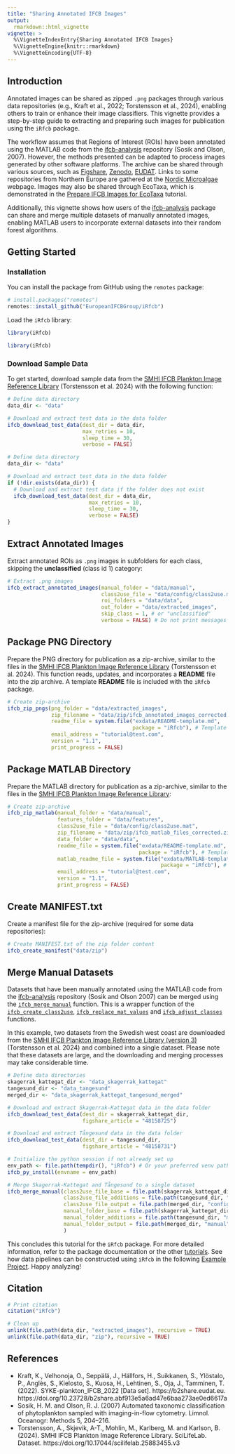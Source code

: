 ```yaml
---
title: "Sharing Annotated IFCB Images"
output:
  rmarkdown::html_vignette
vignette: >
  %\VignetteIndexEntry{Sharing Annotated IFCB Images}
  %\VignetteEngine{knitr::rmarkdown}
  %\VignetteEncoding{UTF-8}
---
```


## Introduction

Annotated images can be shared as zipped `.png` packages through various data repositories (e.g., Kraft et al., 2022; Torstensson et al., 2024), enabling others to train or enhance their image classifiers. This vignette provides a step-by-step guide to extracting and preparing such images for publication using the `iRfcb` package.

The workflow assumes that Regions of Interest (ROIs) have been annotated using the MATLAB code from the [ifcb-analysis](https://github.com/hsosik/ifcb-analysis) repository (Sosik and Olson, 2007). However, the methods presented can be adapted to process images generated by other software platforms. The archive can be shared through various sources, such as [Figshare](https://figshare.com/), [Zenodo](https://zenodo.org/), [EUDAT](https://b2share.eudat.eu/). Links to some repositories from Northern Europe are gathered at the [Nordic Microalgae](https://nordicmicroalgae.org/annotated-images/) webpage. Images may also be shared through EcoTaxa, which is demonstrated in the [Prepare IFCB Images for EcoTaxa](../articles/ecotaxa-tutorial.html) tutorial.

Additionally, this vignette shows how users of the [ifcb-analysis](https://github.com/hsosik/ifcb-analysis) package can share and merge multiple datasets of manually annotated images, enabling MATLAB users to incorporate external datasets into their random forest algorithms.

## Getting Started

### Installation

You can install the package from GitHub using the `remotes` package:
```r
# install.packages("remotes")
remotes::install_github("EuropeanIFCBGroup/iRfcb")
```

Load the `iRfcb` library:
```r
library(iRfcb)
```

```r
library(iRfcb)
```

### Download Sample Data

To get started, download sample data from the [SMHI IFCB Plankton Image Reference Library](https://doi.org/10.17044/scilifelab.25883455.v3) (Torstensson et al. 2024) with the following function:
```r
# Define data directory
data_dir <- "data"

# Download and extract test data in the data folder
ifcb_download_test_data(dest_dir = data_dir,
                        max_retries = 10,
                        sleep_time = 30,
                        verbose = FALSE)
```

```r
# Define data directory
data_dir <- "data"

# Download and extract test data in the data folder
if (!dir.exists(data_dir)) {
  # Download and extract test data if the folder does not exist
  ifcb_download_test_data(dest_dir = data_dir,
                          max_retries = 10,
                          sleep_time = 30,
                          verbose = FALSE)
}
```

## Extract Annotated Images

Extract annotated ROIs as `.png` images in subfolders for each class, skipping the **unclassified** (class id 1) category:
```r
# Extract .png images
ifcb_extract_annotated_images(manual_folder = "data/manual",
                              class2use_file = "data/config/class2use.mat",
                              roi_folders = "data/data",
                              out_folder = "data/extracted_images",
                              skip_class = 1, # or "unclassified"
                              verbose = FALSE) # Do not print messages
```

## Package PNG Directory

Prepare the PNG directory for publication as a zip-archive, similar to the files in the [SMHI IFCB Plankton Image Reference Library](https://doi.org/10.17044/scilifelab.25883455) (Torstensson et al. 2024). This function reads, updates, and incorporates a **README** file into the zip archive. A template **README** file is included with the `iRfcb` package.

```r
# Create zip-archive
ifcb_zip_pngs(png_folder = "data/extracted_images",
              zip_filename = "data/zip/ifcb_annotated_images_corrected.zip",
              readme_file = system.file("exdata/README-template.md", 
                                        package = "iRfcb"), # Template icluded in `iRfcb`
              email_address = "tutorial@test.com",
              version = "1.1",
              print_progress = FALSE)
```

## Package MATLAB Directory

Prepare the MATLAB directory for publication as a zip-archive, similar to the files in the [SMHI IFCB Plankton Image Reference Library](https://doi.org/10.17044/scilifelab.25883455):

```r
# Create zip-archive
ifcb_zip_matlab(manual_folder = "data/manual",
                features_folder = "data/features",
                class2use_file = "data/config/class2use.mat",
                zip_filename = "data/zip/ifcb_matlab_files_corrected.zip",
                data_folder = "data/data",
                readme_file = system.file("exdata/README-template.md", 
                                          package = "iRfcb"), # Template icluded in `iRfcb`
                matlab_readme_file = system.file("exdata/MATLAB-template.md", 
                                                 package = "iRfcb"), # Template icluded in `iRfcb`
                email_address = "tutorial@test.com",
                version = "1.1",
                print_progress = FALSE)
```

## Create MANIFEST.txt

Create a manifest file for the zip-archive (required for some data repositories):
```r
# Create MANIFEST.txt of the zip folder content
ifcb_create_manifest("data/zip")
```

## Merge Manual Datasets

Datasets that have been manually annotated using the MATLAB code from the [ifcb-analysis](https://github.com/hsosik/ifcb-analysis) repository (Sosik and Olson 2007) can be merged using the [`ifcb_merge_manual`](../reference/ifcb_merge_manual.html) function. This is a wrapper function of the [`ifcb_create_class2use`](../reference/ifcb_create_class2use.html), [`ifcb_replace_mat_values`](../reference/ifcb_replace_mat_values.html) and [`ifcb_adjust_classes`](../reference/ifcb_adjust_classes.html) functions.

In this example, two datasets from the Swedish west coast are downloaded from the [SMHI IFCB Plankton Image Reference Library (version 3)](https://doi.org/10.17044/scilifelab.25883455.v3) (Torstensson et al. 2024) and combined into a single dataset. Please note that these datasets are large, and the downloading and merging processes may take considerable time.

```r
# Define data directories
skagerrak_kattegat_dir <- "data_skagerrak_kattegat"
tangesund_dir <- "data_tangesund"
merged_dir <- "data_skagerrak_kattegat_tangesund_merged"

# Download and extract Skagerrak-Kattegat data in the data folder
ifcb_download_test_data(dest_dir = skagerrak_kattegat_dir,
                        figshare_article = "48158725")

# Download and extract Tångesund data in the data folder
ifcb_download_test_data(dest_dir = tangesund_dir,
                        figshare_article = "48158731")

# Initialize the python session if not already set up
env_path <- file.path(tempdir(), "iRfcb") # Or your preferred venv path
ifcb_py_install(envname = env_path)

# Merge Skagerrak-Kattegat and Tångesund to a single dataset
ifcb_merge_manual(class2use_file_base = file.path(skagerrak_kattegat_dir, "config/class2use.mat"),
                  class2use_file_additions = file.path(tangesund_dir, "config/class2use.mat"),
                  class2use_file_output = file.path(merged_dir, "config/class2use.mat"),
                  manual_folder_base = file.path(skagerrak_kattegat_dir, "manual"),
                  manual_folder_additions = file.path(tangesund_dir, "manual"),
                  manual_folder_output = file.path(merged_dir, "manual")
                  )
```

This concludes this tutorial for the `iRfcb` package. For more detailed information, refer to the package documentation or the other [tutorials](../articles/index.html). See how data pipelines can be constructed using `iRfcb` in the following [Example Project](https://github.com/nodc-sweden/ifcb-data-pipeline). Happy analyzing!

## Citation

```r
# Print citation
citation("iRfcb")
```

```r
# Clean up
unlink(file.path(data_dir, "extracted_images"), recursive = TRUE)
unlink(file.path(data_dir, "zip"), recursive = TRUE)
```

## References
- Kraft, K., Velhonoja, O., Seppälä, J., Hällfors, H., Suikkanen, S., Ylöstalo, P., Anglès, S., Kielosto, S., Kuosa, H., Lehtinen, S., Oja, J., Tamminen, T. (2022). SYKE-plankton_IFCB_2022 [Data set]. https://b2share.eudat.eu. https://doi.org/10.23728/b2share.abf913e5a6ad47e6baa273ae0ed6617a
- Sosik, H. M. and Olson, R. J. (2007) Automated taxonomic classification of phytoplankton sampled with imaging-in-flow cytometry. Limnol. Oceanogr: Methods 5, 204–216.
- Torstensson, A., Skjevik, A-T., Mohlin, M., Karlberg, M. and Karlson, B. (2024). SMHI IFCB Plankton Image Reference Library. SciLifeLab. Dataset. https://doi.org/10.17044/scilifelab.25883455.v3
